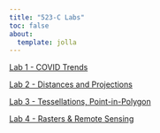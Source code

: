 ```yaml
---
title: "523-C Labs"
toc: false
about: 
  template: jolla
---
```


[Lab 1 - COVID Trends](lab-01.qmd)

[Lab 2 - Distances and Projections](lab-02.qmd)

[Lab 3 - Tessellations, Point-in-Polygon](lab-03.qmd)

[Lab 4 - Rasters & Remote Sensing](lab-04.qmd)

